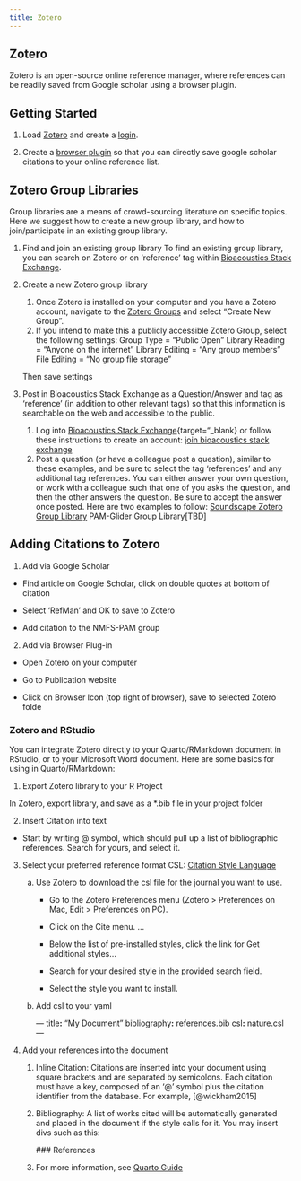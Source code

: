 ```yaml
---
title: Zotero
---
```


## Zotero

Zotero is an open-source online reference manager, where references can be readily saved from Google scholar using a browser plugin.

## Getting Started

1.  Load [Zotero](https://www.zotero.org/) and create a [login](https://www.zotero.org/user/login/).

2. Create a [browser plugin](https://chrome.google.com/webstore/detail/zotero-connector/ekhagklcjbdpajgpjgmbionohlpdbjgc?hl=en) so that you can directly save google scholar citations to your online reference list.


## Zotero Group Libraries
Group libraries are a means of crowd-sourcing literature on specific topics. Here we suggest how to create a new group library, and how to join/participate in an existing group library.

1. Find and join an existing group library
To find an existing group library, you can search on Zotero or on 'reference' tag within [Bioacoustics Stack Exchange](https://bioacoustics.stackexchange.com/questions/tagged/references){target="_blank"}.

2. Create a new Zotero group library
   1. Once Zotero is installed on your computer and you have a Zotero account, navigate to the [Zotero Groups](https://www.zotero.org/groups){target="_blank"} and select "Create New Group".
   2. If you intend to make this a publicly accessible Zotero Group, select the following settings:
   Group Type = "Public Open"
   Library Reading = "Anyone on the internet"
   Library Editing = "Any group members"
   File Editing = "No group file storage"
   
   Then save settings
   
3. Post in Bioacoustics Stack Exchange as a Question/Answer and tag as 'reference' (in addition to other relevant tags) so that this information is searchable on the web and accessible to the public. 
   1. Log into [Bioacoustics Stack Exchange](https://bioacoustics.stackexchange.com){target="_blank} or follow these instructions to create an account: [join bioacoustics stack exchange](https://bioacoustics.stackexchange.com){target="_blank}
   2. Post a question (or have a colleague post a question), similar to these examples, and be sure to select the tag 'references' and any additional tag references.  You can either answer your own question, or work with a colleague such that one of you asks the question, and then the other answers the question. Be sure to accept the answer once posted. Here are two examples to follow:
   [Soundscape Zotero Group Library](https://bioacoustics.stackexchange.com/questions/1375/is-there-a-central-repository-for-soundscape-literature)
   PAM-Glider Group Library[TBD]


## Adding Citations to Zotero

1.  Add via Google Scholar
-  Find article on Google Scholar, click on double quotes at bottom of citation

-  Select 'RefMan' and OK to save to Zotero

-  Add citation to the NMFS-PAM group

2. Add via Browser Plug-in
-  Open Zotero on your computer

- Go to Publication website

- Click on Browser Icon (top right of browser), save to selected Zotero folde


### Zotero and RStudio
You can integrate Zotero directly to your Quarto/RMarkdown document in RStudio, or to your Microsoft Word document. Here are some basics for using in Quarto/RMarkdown:

1.  Export Zotero library to your R Project

In Zotero, export library, and save as a *.bib file in your project folder


2.  Insert Citation into text
- Start by writing @ symbol, which should pull up a list of bibliographic references. Search for yours, and select it.

3. Select your preferred reference format CSL: [Citation Style Language](https://citationstyles.org/)
    a. Use Zotero to download the csl file for the journal you want to use.

        -   Go to the Zotero Preferences menu (Zotero \> Preferences on Mac, Edit \> Preferences on PC).

        -   Click on the Cite menu. ...

        -   Below the list of pre-installed styles, click the link for Get additional styles...

        -   Search for your desired style in the provided search field.

        -   Select the style you want to install.

    b.  Add csl to your yaml

        --- title**:** "My Document" bibliography**:** references.bib csl**:** nature.csl ---

3.  Add your references into the document

    1.  Inline Citation: Citations are inserted into your document using square brackets and are separated by semicolons. Each citation must have a key, composed of an '\@' symbol plus the citation identifier from the database. For example, [@wickham2015]

    2.  Bibliography: A list of works cited will be automatically generated and placed in the document if the style calls for it. You may insert divs such as this:

        \### References

        ::: {#refs}
        :::

    3.  For more information, see [Quarto Guide](https://quarto.org/docs/authoring/footnotes-and-citations.html)
